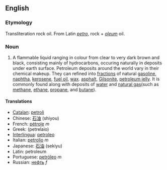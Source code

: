 ==English==
===Etymology===
Transliteration rock oil. From Latin ''[[petro]]'', rock + ''[[oleum]]'' oil.

===Noun===
#A flammable liquid ranging in colour from clear to very dark brown and black, consisting mainly of hydrocarbons, occuring naturally in deposits under earth surface. Petroleum deposits around the world vary in their chemical makeup. They can refined into [[fractions]] of natural [[gasoline]], [[naphtha]], [[kerosene]], [[fuel oil]], [[wax]]. [[asphalt]], [[Gilsonite]], [[petroleum jelly]]. It is commonly found along with deposits of [[water]] and [[natural gas]](such as [[methane]], [[ethane]], [[propane]], and [[butane]]).

====Translations====
*[[Catalan]]: [[petroli]]
*Chinese: [[石油]] (shiyou)
*French: [[pétrole]] ''m''
*Greek: (petrelaio)
*[[Interlingua]]: [[petroleo]]
*Italian: [[petrolio]] ''m''
*Japanese: [[石油]] (sekiyu)
*Latin: petroleum
*Portuguese: [[petróleo]] ''m''
*Russian: [[нефть]] ''f''
